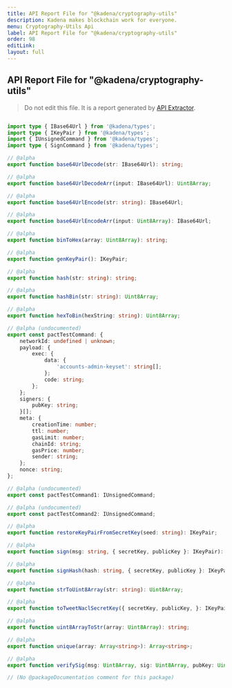 ```yaml
---
title: API Report File for "@kadena/cryptography-utils"
description: Kadena makes blockchain work for everyone.
menu: Cryptography-Utils Api
label: API Report File for "@kadena/cryptography-utils"
order: 98
editLink: 
layout: full
---
```

## API Report File for "@kadena/cryptography-utils"

> Do not edit this file. It is a report generated by [API Extractor](https://api-extractor.com/).

```ts

import type { IBase64Url } from '@kadena/types';
import type { IKeyPair } from '@kadena/types';
import { IUnsignedCommand } from '@kadena/types';
import type { SignCommand } from '@kadena/types';

// @alpha
export function base64UrlDecode(str: IBase64Url): string;

// @alpha
export function base64UrlDecodeArr(input: IBase64Url): Uint8Array;

// @alpha
export function base64UrlEncode(str: string): IBase64Url;

// @alpha
export function base64UrlEncodeArr(input: Uint8Array): IBase64Url;

// @alpha
export function binToHex(array: Uint8Array): string;

// @alpha
export function genKeyPair(): IKeyPair;

// @alpha
export function hash(str: string): string;

// @alpha
export function hashBin(str: string): Uint8Array;

// @alpha
export function hexToBin(hexString: string): Uint8Array;

// @alpha (undocumented)
export const pactTestCommand: {
    networkId: undefined | unknown;
    payload: {
        exec: {
            data: {
                'accounts-admin-keyset': string[];
            };
            code: string;
        };
    };
    signers: {
        pubKey: string;
    }[];
    meta: {
        creationTime: number;
        ttl: number;
        gasLimit: number;
        chainId: string;
        gasPrice: number;
        sender: string;
    };
    nonce: string;
};

// @alpha (undocumented)
export const pactTestCommand1: IUnsignedCommand;

// @alpha (undocumented)
export const pactTestCommand2: IUnsignedCommand;

// @alpha
export function restoreKeyPairFromSecretKey(seed: string): IKeyPair;

// @alpha
export function sign(msg: string, { secretKey, publicKey }: IKeyPair): SignCommand;

// @alpha
export function signHash(hash: string, { secretKey, publicKey }: IKeyPair): SignCommand;

// @alpha
export function strToUint8Array(str: string): Uint8Array;

// @alpha
export function toTweetNaclSecretKey({ secretKey, publicKey, }: IKeyPair): Uint8Array;

// @alpha
export function uint8ArrayToStr(array: Uint8Array): string;

// @alpha
export function unique(array: Array<string>): Array<string>;

// @alpha
export function verifySig(msg: Uint8Array, sig: Uint8Array, pubKey: Uint8Array): boolean;

// (No @packageDocumentation comment for this package)

```
